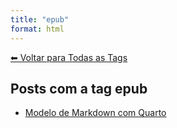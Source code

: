 ```yaml
---
title: "epub"
format: html
---
```


[⬅ Voltar para Todas as Tags](../tags.qmd)

## Posts com a tag **epub**

- [Modelo de Markdown com Quarto](/posts/programacao/modelos-markdown.html)
